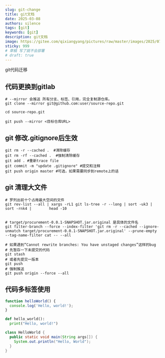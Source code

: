 ```yaml
---
slug: git-change
title: git文档
date: 2025-03-08
authors: silence
tags: [git]
keywords: [git]
description: git文档
image: https://gitee.com/qixiangyang/pictures/raw/master/images/2025/07/20250710112844130.png
sticky: 999
# 草稿 写了就不会部署
# draft: true
---
```

git代码迁移

 <!-- truncate -->


## 代码更换到gitlab

```shell
# --mirror 会推送 所有分支、标签、引用，完全复制源仓库。
git clone --mirror git@github.com:user/source-repo.git

cd source-repo.git

git push --mirror <目标仓库URL>

```


## git 修改.gitignore后生效
```shell
git rm -r --cached .  #清除缓存
git rm -rf --cached .  #强制清除缓存
git add . #重新trace file
git commit -m "update .gitignore" #提交和注释
git push origin master #可选，如果需要同步到remote上的话
```


## git 清理大文件
```shell
# 罗列出前十个占用最大空间的文件
git rev-list --all | xargs -rL1 git ls-tree -r --long | sort -uk3 | sort -rnk4 |        head -10


# target/procurement-0.0.1-SNAPSHOT.jar.original 是具体的文件名
git filter-branch --force --index-filter 'git rm -r --cached --ignore-unmatch target/procurement-0.0.1-SNAPSHOT.jar.original' --prune-empty --tag-name-filter cat -- --all

# 如果遇到“Cannot rewrite branches: You have unstaged changes”这样的bug
# 先暂存一下未提交的代码
git stash
# 或者先提交一版本
git push
# 强制推送
git push origin --force --all
```



## 代码多标签使用


<Tabs>
<TabItem value="js" label="JavaScript">

```js
function helloWorld() {
  console.log('Hello, world!');
}
```

</TabItem>
<TabItem value="py" label="Python">

```py
def hello_world():
  print("Hello, world!")
```

</TabItem>
<TabItem value="java" label="Java">

```java
class HelloWorld {
  public static void main(String args[]) {
    System.out.println("Hello, World");
  }
}
```

</TabItem>
</Tabs>
